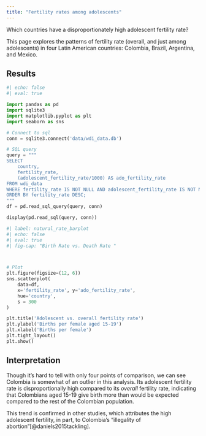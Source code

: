```yaml
---
title: "Fertility rates among adolescents"
---
```


Which countries have a disproportionately high adolescent fertility rate?

This page explores the patterns of fertility rate (overall, and just among adolescents) in four Latin American countries: Colombia, Brazil, Argentina, and Mexico.

## Results 
```python
#| echo: false
#| eval: true

import pandas as pd
import sqlite3
import matplotlib.pyplot as plt
import seaborn as sns

# Connect to sql
conn = sqlite3.connect('data/wdi_data.db')  

# SQL query
query = """
SELECT 
    country,
    fertility_rate,
    (adolescent_fertility_rate/1000) AS ado_fertility_rate
FROM wdi_data
WHERE fertility_rate IS NOT NULL AND adolescent_fertility_rate IS NOT NULL
ORDER BY fertility_rate DESC;
"""
df = pd.read_sql_query(query, conn)

display(pd.read_sql(query, conn))

```

```python
#| label: natural_rate_barplot
#| echo: false
#| eval: true
#| fig-cap: "Birth Rate vs. Death Rate "



# Plot
plt.figure(figsize=(12, 6))
sns.scatterplot(
    data=df, 
    x='fertility_rate', y='ado_fertility_rate', 
    hue='country',
    s = 300
)

plt.title('Adolescent vs. overall fertility rate')
plt.ylabel('Births per female aged 15-19')
plt.xlabel('Births per female')
plt.tight_layout()
plt.show()

```

## Interpretation 
Though it's hard to tell with only four points of comparison, we can see Colombia is somewhat of an outlier in this analysis. Its adolescent fertility rate is disproportionally high compared to its *overall* fertility rate, indicating that Colombians aged 15-19 give birth more than would be expected compared to the rest of the Colombian population.

This trend is confirmed in other studies, which attributes the high adolescent fertility, in part, to Colombia's "illegality of abortion"[@daniels2015tackling].